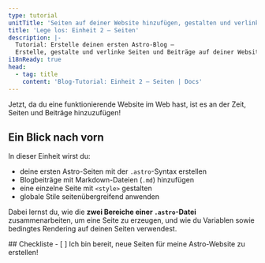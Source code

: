 ```yaml
---
type: tutorial
unitTitle: 'Seiten auf deiner Website hinzufügen, gestalten und verlinken'
title: 'Lege los: Einheit 2 – Seiten'
description: |-
  Tutorial: Erstelle deinen ersten Astro-Blog —
  Erstelle, gestalte und verlinke Seiten und Beiträge auf deiner Website
i18nReady: true
head:
  - tag: title
    content: 'Blog-Tutorial: Einheit 2 – Seiten | Docs'
---
```



Jetzt, da du eine funktionierende Website im Web hast, ist es an der Zeit, Seiten und Beiträge hinzuzufügen!

## Ein Blick nach vorn

In dieser Einheit wirst du:

- deine ersten Astro-Seiten mit der `.astro`-Syntax erstellen
- Blogbeiträge mit Markdown-Dateien (`.md`) hinzufügen
- eine einzelne Seite mit `<style>` gestalten
- globale Stile seitenübergreifend anwenden

Dabei lernst du, wie die **zwei Bereiche einer `.astro`-Datei** zusammenarbeiten, um eine Seite zu erzeugen, und wie du Variablen sowie bedingtes Rendering auf deinen Seiten verwendest.

<Box icon="check-list">
## Checkliste

<Checklist>
- [ ] Ich bin bereit, neue Seiten für meine Astro-Website zu erstellen!
</Checklist>
</Box>
